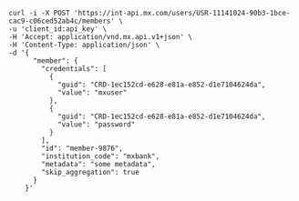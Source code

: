 ```shell Request
curl -i -X POST 'https://int-api.mx.com/users/USR-11141024-90b3-1bce-cac9-c06ced52ab4c/members' \
-u 'client_id:api_key' \
-H 'Accept: application/vnd.mx.api.v1+json' \
-H 'Content-Type: application/json' \
-d '{
      "member": {
        "credentials": [
          {
            "guid": "CRD-1ec152cd-e628-e81a-e852-d1e7104624da",
            "value": "mxuser"
          },
          {
            "guid": "CRD-1ec152cd-e628-e81a-e852-d1e7104624da",
            "value": "password"
          }
        ],
        "id": "member-9876",
        "institution_code": "mxbank",
        "metadata": "some metadata",
        "skip_aggregation": true
      }
    }'
```

